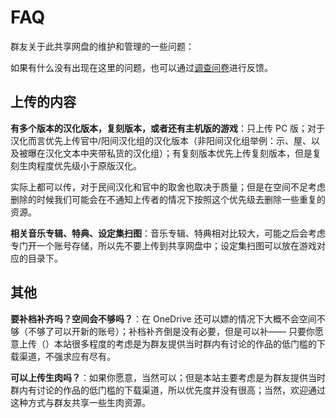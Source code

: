 # FAQ

群友关于此共享网盘的维护和管理的一些问题：

如果有什么没有出现在这里的问题，也可以通过[调查问卷](https://forms.office.com/r/6dZB2BWNvs)进行反馈。

## 上传的内容

**有多个版本的汉化版本，复刻版本，或者还有主机版的游戏**：只上传 PC 版；对于汉化而言优先上传官中/阳间汉化组的汉化版本（非阳间汉化组举例：示、屋、以及被曝在汉化文本中夹带私货的汉化组）；有复刻版本优先上传复刻版本，但是复刻生肉程度优先级小于原版汉化。

实际上都可以传，对于民间汉化和官中的取舍也取决于质量；但是在空间不足考虑删除的时候我们可能会在不通知上传者的情况下按照这个优先级去删除一些重复的资源。

**相关音乐专辑、特典、设定集扫图**：音乐专辑、特典相对比较大，可能之后会考虑专门开一个账号存储，所以先不要上传到共享网盘中；设定集扫图可以放在游戏对应的目录下。

## 其他

**要补档补齐吗？空间会不够吗？**：在 OneDrive 还可以嫖的情况下大概不会空间不够（不够了可以开新的账号）；补档补齐倒是没有必要，但是可以补—— 只要你愿意上传（）本站很多程度的考虑是为群友提供当时群内有讨论的作品的低门槛的下载渠道，不强求应有尽有。

**可以上传生肉吗？**：如果你愿意，当然可以；但是本站主要考虑是为群友提供当时群内有讨论的作品的低门槛的下载渠道，所以优先度并没有很高；当然，欢迎通过这种方式与群友共享一些生肉资源。

